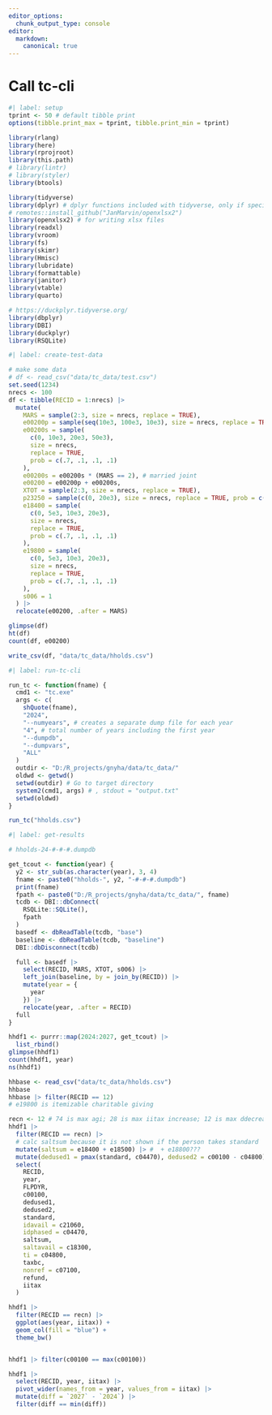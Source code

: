 ```yaml
---
editor_options: 
  chunk_output_type: console
editor:
  markdown:
    canonical: true  
---
```


# Call tc-cli

```r
#| label: setup
tprint <- 50 # default tibble print
options(tibble.print_max = tprint, tibble.print_min = tprint)

library(rlang)
library(here)
library(rprojroot)
library(this.path)
# library(lintr)
# library(styler)
library(btools)

library(tidyverse)
library(dplyr) # dplyr functions included with tidyverse, only if specifically loaded elsewhere
# remotes::install_github("JanMarvin/openxlsx2")
library(openxlsx2) # for writing xlsx files
library(readxl)
library(vroom)
library(fs)
library(skimr)
library(Hmisc)
library(lubridate)
library(formattable)
library(janitor)
library(vtable)
library(quarto)

# https://duckplyr.tidyverse.org/
library(dbplyr)
library(DBI)
library(duckplyr)
library(RSQLite)

```

```r
#| label: create-test-data

# make some data
# df <- read_csv("data/tc_data/test.csv")
set.seed(1234)
nrecs <- 100
df <- tibble(RECID = 1:nrecs) |>
  mutate(
    MARS = sample(2:3, size = nrecs, replace = TRUE),
    e00200p = sample(seq(10e3, 100e3, 10e3), size = nrecs, replace = TRUE),
    e00200s = sample(
      c(0, 10e3, 20e3, 50e3),
      size = nrecs,
      replace = TRUE,
      prob = c(.7, .1, .1, .1)
    ),
    e00200s = e00200s * (MARS == 2), # married joint
    e00200 = e00200p + e00200s,
    XTOT = sample(2:3, size = nrecs, replace = TRUE),
    p23250 = sample(c(0, 20e3), size = nrecs, replace = TRUE, prob = c(.8, .2)),
    e18400 = sample(
      c(0, 5e3, 10e3, 20e3),
      size = nrecs,
      replace = TRUE,
      prob = c(.7, .1, .1, .1)
    ),
    e19800 = sample(
      c(0, 5e3, 10e3, 20e3),
      size = nrecs,
      replace = TRUE,
      prob = c(.7, .1, .1, .1)
    ),
    s006 = 1
  ) |>
  relocate(e00200, .after = MARS)

glimpse(df)
ht(df)
count(df, e00200)

write_csv(df, "data/tc_data/hholds.csv")

```


```r
#| label: run-tc-cli

run_tc <- function(fname) {
  cmd1 <- "tc.exe"
  args <- c(
    shQuote(fname),
    "2024",
    "--numyears", # creates a separate dump file for each year
    "4", # total number of years including the first year
    "--dumpdb",
    "--dumpvars",
    "ALL"
  )
  outdir <- "D:/R_projects/gnyha/data/tc_data/"
  oldwd <- getwd()
  setwd(outdir) # Go to target directory
  system2(cmd1, args) # , stdout = "output.txt"
  setwd(oldwd)
}

run_tc("hholds.csv")

```

```r
#| label: get-results

# hholds-24-#-#-#.dumpdb

get_tcout <- function(year) {
  y2 <- str_sub(as.character(year), 3, 4)
  fname <- paste0("hholds-", y2, "-#-#-#.dumpdb")
  print(fname)
  fpath <- paste0("D:/R_projects/gnyha/data/tc_data/", fname)
  tcdb <- DBI::dbConnect(
    RSQLite::SQLite(),
    fpath
  )
  basedf <- dbReadTable(tcdb, "base")
  baseline <- dbReadTable(tcdb, "baseline")
  DBI::dbDisconnect(tcdb)

  full <- basedf |>
    select(RECID, MARS, XTOT, s006) |>
    left_join(baseline, by = join_by(RECID)) |>
    mutate(year = {
      year
    }) |>
    relocate(year, .after = RECID)
  full
}

hhdf1 <- purrr::map(2024:2027, get_tcout) |>
  list_rbind()
glimpse(hhdf1)
count(hhdf1, year)
ns(hhdf1)

hhbase <- read_csv("data/tc_data/hholds.csv")
hhbase
hhbase |> filter(RECID == 12)
# e19800 is itemizable charitable giving

recn <- 12 # 74 is max agi; 28 is max iitax increase; 12 is max ddecrease
hhdf1 |>
  filter(RECID == recn) |>
  # calc saltsum because it is not shown if the person takes standard
  mutate(saltsum = e18400 + e18500) |> #  + e18800???
  mutate(dedused1 = pmax(standard, c04470), dedused2 = c00100 - c04800) |>
  select(
    RECID,
    year,
    FLPDYR,
    c00100,
    dedused1,
    dedused2,
    standard,
    idavail = c21060,
    idphased = c04470,
    saltsum,
    saltavail = c18300,
    ti = c04800,
    taxbc,
    nonref = c07100,
    refund,
    iitax
  )

hhdf1 |>
  filter(RECID == recn) |>
  ggplot(aes(year, iitax)) +
  geom_col(fill = "blue") +
  theme_bw()


hhdf1 |> filter(c00100 == max(c00100))

hhdf1 |>
  select(RECID, year, iitax) |>
  pivot_wider(names_from = year, values_from = iitax) |>
  mutate(diff = `2027` - `2024`) |>
  filter(diff == min(diff))

```
